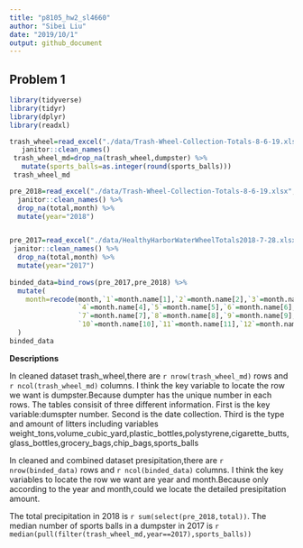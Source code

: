 ```yaml
---
title: "p8105_hw2_sl4660"
author: "Sibei Liu"
date: "2019/10/1"
output: github_document
---
```

## Problem 1
```r

library(tidyverse)
library(tidyr)
library(dplyr)
library(readxl)
```

```r
trash_wheel=read_excel("./data/Trash-Wheel-Collection-Totals-8-6-19.xlsx",sheet=1,range="A2:N408") %>% 
   janitor::clean_names()
 trash_wheel_md=drop_na(trash_wheel,dumpster) %>% 
   mutate(sports_balls=as.integer(round(sports_balls)))
 trash_wheel_md
```

```r
pre_2018=read_excel("./data/Trash-Wheel-Collection-Totals-8-6-19.xlsx",sheet=5,skip=1) %>% 
  janitor::clean_names() %>% 
  drop_na(total,month) %>% 
  mutate(year="2018")


pre_2017=read_excel("./data/HealthyHarborWaterWheelTotals2018-7-28.xlsx",sheet=7,skip=1) %>% 
 janitor::clean_names() %>% 
  drop_na(total,month) %>% 
  mutate(year="2017")
 
binded_data=bind_rows(pre_2017,pre_2018) %>% 
  mutate(
    month=recode(month,`1`=month.name[1],`2`=month.name[2],`3`=month.name[3],
                 `4`=month.name[4],`5`=month.name[5],`6`=month.name[6],
                 `7`=month.name[7],`8`=month.name[8],`9`=month.name[9],
                 `10`=month.name[10],`11`=month.name[11],`12`=month.name[12])
  )
binded_data
```
**Descriptions**

In cleaned dataset trash_wheel,there are ``r nrow(trash_wheel_md)`` rows and ``r ncol(trash_wheel_md)`` columns. I think the key variable to locate the row we want is dumpster.Because dumpter has the unique number in each rows. The tables consisit of three different information. First is the key variable:dumspter number. Second is the date collection. Third is the type and amount of litters including variables weight_tons,volume_cubic_yard,plastic_bottles,polystyrene,cigarette_butts,glass_bottles,grocery_bags,chip_bags,sports_balls

In cleaned and combined dataset presipitation,there are ``r nrow(binded_data)`` rows and ``r ncol(binded_data)`` columns. I think the key variables to locate the row we want are year and month.Because only according to the year and month,could we locate the detailed presipitation amount.

The total precipitation in 2018 is ``r sum(select(pre_2018,total))``.
The median number of sports balls in a dumpster in 2017 is 
``r median(pull(filter(trash_wheel_md,year==2017),sports_balls))``


